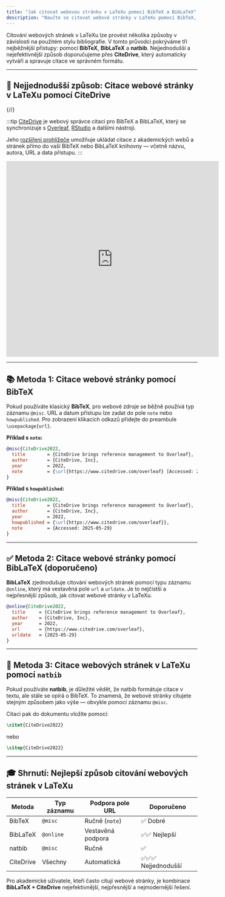 ```yaml
---
title: "Jak citovat webovou stránku v LaTeXu pomocí BibTeX a BibLaTeX"
description: "Naučte se citovat webové stránky v LaTeXu pomocí BibTeX, BibLaTeX a natbib, včetně osvědčených postupů a nástrojů, jako je CiteDrive pro správu webových odkazů."
---
```



Citování webových stránek v LaTeXu lze provést několika způsoby v závislosti na použitém stylu bibliografie. V tomto průvodci pokrýváme tři nejběžnější přístupy: pomocí **BibTeX**, **BibLaTeX** a **natbib**. Nejjednodušší a nejefektivnější způsob doporučujeme přes **CiteDrive**, který automaticky vytváří a spravuje citace ve správném formátu.

---

## 📌 Nejjednodušší způsob: Citace webové stránky v LaTeXu pomocí CiteDrive

{/*<CiteDrive />*/}

:::tip
[CiteDrive](https://www.citedrive.com/) je webový správce citací pro BibTeX a BibLaTeX, který se synchronizuje s [Overleaf](https://www.overleaf.com/blog/citedrive-easy-reference-management-for-overleaf), [RStudio](https://citedrive.medium.com/bibliography-management-in-r-markdown-with-citedrive-and-rstudio-2585699dd619) a dalšími nástroji.

Jeho [rozšíření prohlížeče](https://citedrive.medium.com/the-citedrive-companion-for-overleaf-and-rstudio-d8022adb9370) umožňuje ukládat citace z akademických webů a stránek přímo do vaší BibTeX nebo BibLaTeX knihovny — včetně názvu, autora, URL a data přístupu.
:::

<iframe width="560" height="515" src="https://www.youtube.com/embed/-ewRaEWGsGQ?si=bsVvnAuY3h9HnyNn" title="YouTube video player" frameborder="0" allow="accelerometer; autoplay; clipboard-write; encrypted-media; gyroscope; picture-in-picture; web-share" referrerpolicy="strict-origin-when-cross-origin" allowfullscreen></iframe>

---

## 📚 Metoda 1: Citace webové stránky pomocí BibTeX

Pokud používáte klasický **BibTeX**, pro webové zdroje se běžně používá typ záznamu `@misc`. URL a datum přístupu lze zadat do pole `note` nebo `howpublished`. Pro zobrazení klikacích odkazů přidejte do preambule `\usepackage{url}`.

**Příklad s `note`:**

```bibtex
@misc{CiteDrive2022,
  title        = {CiteDrive brings reference management to Overleaf},
  author       = {CiteDrive, Inc},
  year         = 2022,
  note         = {\url{https://www.citedrive.com/overleaf} [Accessed: 2025-05-29]}
}
````

**Příklad s `howpublished`:**

```bibtex
@misc{CiteDrive2022,
  title        = {CiteDrive brings reference management to Overleaf},
  author       = {CiteDrive, Inc},
  year         = 2022,
  howpublished = {\url{https://www.citedrive.com/overleaf}},
  note         = {Accessed: 2025-05-29}
}
```

---

## ✅ Metoda 2: Citace webové stránky pomocí BibLaTeX (doporučeno)

**BibLaTeX** zjednodušuje citování webových stránek pomocí typu záznamu `@online`, který má vestavěná pole `url` a `urldate`. Je to nejčistší a nejpřesnější způsob, jak citovat webové stránky v LaTeXu.

```bibtex
@online{CiteDrive2022,
  title     = {CiteDrive brings reference management to Overleaf},
  author    = {CiteDrive, Inc},
  year      = 2022,
  url       = {https://www.citedrive.com/overleaf},
  urldate   = {2025-05-29}
}
```

---

## 🧾 Metoda 3: Citace webových stránek v LaTeXu pomocí `natbib`

Pokud používáte **natbib**, je důležité vědět, že natbib formátuje citace v textu, ale stále se opírá o BibTeX. To znamená, že webové stránky citujete stejným způsobem jako výše — obvykle pomocí záznamu `@misc`.

Citaci pak do dokumentu vložíte pomocí:

```latex
\citet{CiteDrive2022}
```

nebo

```latex
\citep{CiteDrive2022}
```

---

## 🎓 Shrnutí: Nejlepší způsob citování webových stránek v LaTeXu

| Metoda    | Typ záznamu | Podpora pole URL  | Doporučeno        |
| --------- | ----------- | ----------------- | ----------------- |
| BibTeX    | `@misc`     | Ručně (`note`)    | ✅ Dobré           |
| BibLaTeX  | `@online`   | Vestavěná podpora | ✅✅ Nejlepší       |
| natbib    | `@misc`     | Ručně             | ✅                 |
| CiteDrive | Všechny     | Automatická       | ✅✅✅ Nejjednodušší |

Pro akademické uživatele, kteří často citují webové stránky, je kombinace **BibLaTeX + CiteDrive** nejefektivnější, nejpřesnější a nejmodernější řešení.

